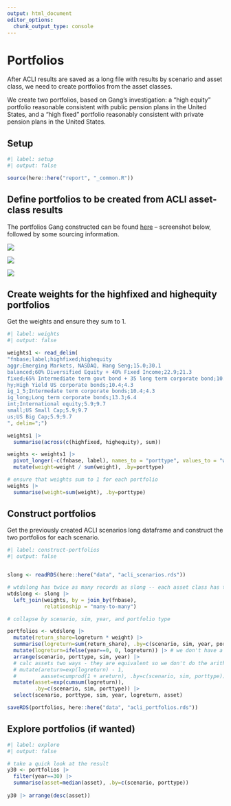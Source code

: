 ```yaml
---
output: html_document
editor_options:
  chunk_output_type: console
---
```


# Portfolios

After ACLI results are saved as a long file with results by scenario and asset class, we need to create portfolios from the asset classes.

We create two portfolios, based on Gang's investigation: a "high equity" portfolio reasonable consistent with public pension plans in the United States, and a "high fixed" portfolio reasonably consistent with private pension plans in the United States.

## Setup

```r
#| label: setup
#| output: false

source(here::here("report", "_common.R"))

```

## Define portfolios to be created from ACLI asset-class results

The portfolios Gang constructed can be found [here](https://docs.google.com/spreadsheets/d/1c5qQ5XTNFq1iiMSs05NYaH23kVw1LQZk5fdxus3l4Ok/edit#gid=0) – screenshot below, followed by some sourcing information.

![](images/clipboard-4005543681.png)

![](images/clipboard-1522846233.png)

![](images/clipboard-528079377.png)

## Create weights for the highfixed and highequity portfolios

Get the weights and ensure they sum to 1.

```r
#| label: weights
#| output: false

weights1 <- read_delim(
"fnbase;label;highfixed;highequity
aggr;Emerging Markets, NASDAQ, Hang Seng;15.0;30.1
balanced;60% Diversified Equity + 40% Fixed Income;22.9;21.3
fixed;65% Intermediate term govt bond + 35 long term corporate bond;10.4;4.3
hy;High Yield US corporate bonds;10.4;4.3
ig_1_5;Intermedate term corporate bonds;10.4;4.3
ig_long;Long term corporate bonds;13.3;6.4
int;International equity;5.9;9.7
small;US Small Cap;5.9;9.7
us;US Big Cap;5.9;9.7
", delim=";")

weights1 |> 
  summarise(across(c(highfixed, highequity), sum))

weights <- weights1 |>
  pivot_longer(-c(fnbase, label), names_to = "porttype", values_to = "weight") |> 
  mutate(weight=weight / sum(weight), .by=porttype)

# ensure that weights sum to 1 for each portfolio
weights |> 
  summarise(weight=sum(weight), .by=porttype)


```

## Construct portfolios

Get the previously created ACLI scenarios long dataframe and construct the two portfolios for each scenario.

```r
#| label: construct-portfolios
#| output: false


slong <- readRDS(here::here("data", "acli_scenarios.rds"))

# wtdslong has twice as many records as slong -- each asset class has the relevant highfixed or highequity weight
wtdslong <- slong |> 
  left_join(weights, by = join_by(fnbase),
            relationship = "many-to-many")

# collapse by scenario, sim, year, and portfolio type

portfolios <- wtdslong |> 
  mutate(return_share=logreturn * weight) |> 
  summarise(logreturn=sum(return_share), .by=c(scenario, sim, year, porttype)) |> 
  mutate(logreturn=ifelse(year==0, 0, logreturn)) |> # we don't have a return in year 0, set to zero
  arrange(scenario, porttype, sim, year) |> 
  # calc assets two ways - they are equivalent so we don't do the arithmetic approach
  # mutate(areturn=exp(logreturn) - 1,
  #        aasset=cumprod(1 + areturn), .by=c(scenario, sim, porttype)) |> # arithmetic asset
  mutate(asset=exp(cumsum(logreturn)),
         .by=c(scenario, sim, porttype)) |> 
  select(scenario, porttype, sim, year, logreturn, asset)

saveRDS(portfolios, here::here("data", "acli_portfolios.rds"))

```

## Explore portfolios (if wanted)

```r
#| label: explore
#| output: false

# take a quick look at the result
y30 <- portfolios |> 
  filter(year==30) |> 
  summarise(asset=median(asset), .by=c(scenario, porttype))
  
y30 |> arrange(desc(asset))

```
